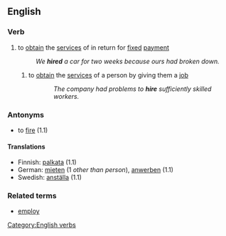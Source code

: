 ==English==

===Verb===
[[Category:English verbs]]
{{en-infl-reg-other-e|hir|e}}
# to [[obtain]] the [[service]]s of in return for [[fix]]ed [[payment]]
#:''We '''hired''' a car for two weeks because ours had broken down.''
## to [[obtain]] the [[service]]s of a person by giving them a [[job]]
#::''The company had problems to '''hire''' sufficiently skilled workers.''

===Antonyms===
*to [[fire]] (1.1)

====Translations====
*Finnish: [[palkata]] (1.1)
*German: [[mieten]] (1 ''other than person''), [[anwerben]] (1.1)
*Swedish: [[anställa]] (1.1)

===Related terms===
*[[employ]]